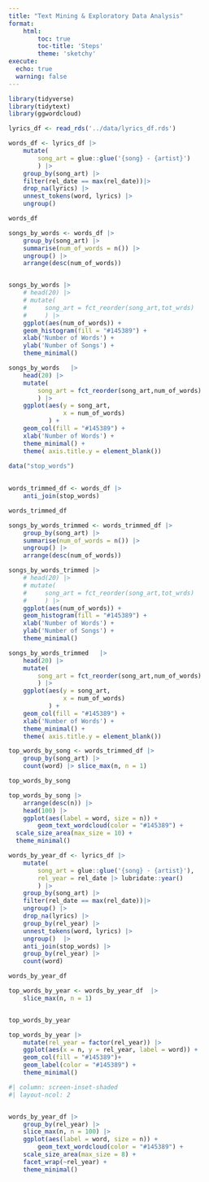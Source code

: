 ```yaml
---
title: "Text Mining & Exploratory Data Analysis"
format: 
    html: 
        toc: true
        toc-title: 'Steps'
        theme: 'sketchy'
execute:
  echo: true
  warning: false
---
```


```r
library(tidyverse)
library(tidytext)
library(ggwordcloud)
```

```r
lyrics_df <- read_rds('../data/lyrics_df.rds')
```

```r

words_df <- lyrics_df |>
    mutate(
        song_art = glue::glue('{song} - {artist}')
        ) |>
    group_by(song_art) |> 
    filter(rel_date == max(rel_date))|> 
    drop_na(lyrics) |> 
    unnest_tokens(word, lyrics) |> 
    ungroup()

words_df
```

```r
songs_by_words <- words_df |> 
    group_by(song_art) |> 
    summarise(num_of_words = n()) |>
    ungroup() |> 
    arrange(desc(num_of_words)) 


songs_by_words |>
    # head(20) |> 
    # mutate(
    #     song_art = fct_reorder(song_art,tot_wrds)
    #     ) |> 
    ggplot(aes(num_of_words)) +
    geom_histogram(fill = "#145389") +
    xlab('Number of Words') +
    ylab('Number of Songs') +
    theme_minimal()    
```

```r
songs_by_words   |> 
    head(20) |> 
    mutate(
        song_art = fct_reorder(song_art,num_of_words)
        ) |> 
    ggplot(aes(y = song_art, 
               x = num_of_words)
           ) +
    geom_col(fill = "#145389") +
    xlab('Number of Words') +
    theme_minimal() +
    theme( axis.title.y = element_blank())
```

```r
data("stop_words")
 
    
words_trimmed_df <- words_df |> 
    anti_join(stop_words)

words_trimmed_df
```

```r

songs_by_words_trimmed <- words_trimmed_df |> 
    group_by(song_art) |> 
    summarise(num_of_words = n()) |>
    ungroup() |> 
    arrange(desc(num_of_words)) 

songs_by_words_trimmed |>
    # head(20) |> 
    # mutate(
    #     song_art = fct_reorder(song_art,tot_wrds)
    #     ) |> 
    ggplot(aes(num_of_words)) +
    geom_histogram(fill = "#145389") +
    xlab('Number of Words') +
    ylab('Number of Songs') +
    theme_minimal() 
```

```r
songs_by_words_trimmed   |> 
    head(20) |> 
    mutate(
        song_art = fct_reorder(song_art,num_of_words)
        ) |> 
    ggplot(aes(y = song_art, 
               x = num_of_words)
           ) +
    geom_col(fill = "#145389") +
    xlab('Number of Words') +
    theme_minimal() +
    theme( axis.title.y = element_blank())
```

```r

top_words_by_song <- words_trimmed_df |> 
    group_by(song_art) |> 
    count(word) |> slice_max(n, n = 1)

top_words_by_song
```

```r

top_words_by_song |> 
    arrange(desc(n)) |> 
    head(100) |> 
    ggplot(aes(label = word, size = n)) +
        geom_text_wordcloud(color = "#145389") +
  scale_size_area(max_size = 10) +
  theme_minimal()
```

```r


words_by_year_df <- lyrics_df |>
    mutate(
        song_art = glue::glue('{song} - {artist}'),
        rel_year = rel_date |> lubridate::year()
        ) |>
    group_by(song_art) |> 
    filter(rel_date == max(rel_date))|> 
    ungroup() |> 
    drop_na(lyrics) |> 
    group_by(rel_year) |> 
    unnest_tokens(word, lyrics) |> 
    ungroup()  |> 
    anti_join(stop_words) |> 
    group_by(rel_year) |> 
    count(word) 

words_by_year_df


```

```r
    

top_words_by_year <- words_by_year_df  |> 
    slice_max(n, n = 1)


top_words_by_year 
```

```r

top_words_by_year |> 
    mutate(rel_year = factor(rel_year)) |> 
    ggplot(aes(x = n, y = rel_year, label = word)) +
    geom_col(fill = "#145389")+
    geom_label(color = "#145389") +
    theme_minimal()
```

```r
#| column: screen-inset-shaded
#| layout-ncol: 2


words_by_year_df |> 
    group_by(rel_year) |> 
    slice_max(n, n = 100) |> 
    ggplot(aes(label = word, size = n)) +
        geom_text_wordcloud(color = "#145389") +
    scale_size_area(max_size = 8) +
    facet_wrap(~rel_year) +
    theme_minimal()

```
